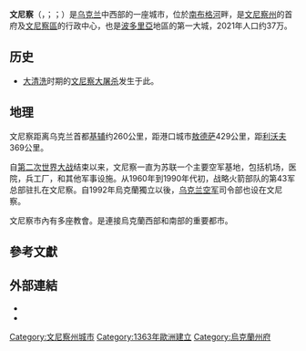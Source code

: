 {{Infobox settlement
|name = 文尼察
|native_name = Вінниця
|native_name_lang = uk
|other_name =
|nickname =[[波多里亞|波多里亞]]之珠
|image_skyline = VinnytsiaCityTower.jpg
|imagesize = 
|image_caption = 
|image_flag = Flag of Vinnycia.svg
|flag_size = 95px
|image_shield = Vinnytsya_gerb.png
|shield_size = 115px
|motto = 
|pushpin_map = Ukraine
|pushpin_mapsize = 
|pushpin_map_caption = 在烏克蘭的位置
|subdivision_type = [[國家列表|國家]]
|subdivision_name ={{UKR}}
| subdivision_type1      = [[乌克兰行政区划|州]]
| subdivision_name1      = {{flag|Vinnytsia Oblast}}
| subdivision_type2      = [[區_(烏克蘭)|區]]
| subdivision_name2      = [[文尼察區|文尼察區]]
|established_title = 建立
|established_date = 1363年
|established_title1 =
|established_date1 = 
|leader_title = 市長
|leader_name = Serhiy Morhunov
|leader_party = USH
|area_total_km2 = 113.2
|area_land_km2 = 
|area_water_km2 = 
| population_as_of                = 2021年
| population_note                 = 
| population_total                = 370,601
| population_footnotes            = <ref name="ua2021estimate"/>
| population_metro                = 660000
| population_density_km2          = auto
| coordinates = {{coord|49|14|N|28|29|E|region:UA|display=inline,title}}
| elevation_m = 
|postal_code = 21000-
|area_code = +380 43
|blank_info_sec1 = {{USA}}[[伯明翰_(阿拉巴馬州)|伯明翰]]、{{POL}}[[凱爾采|凱爾采]]、{{GBR}}[[彼得伯勒|彼得伯勒]]、{{flag|Moldova}}[[勒布尼察|勒布尼察]]
|blank_name_sec1=[[姊妹城市|姊妹城市]]
|website = [https://www.vmr.gov.ua www.vmr.gov.ua]
|footnotes = 
}}
'''文尼察'''（{{lang-uk|Вінниця|Vinnytsia}}，{{IPA-uk|ˈwinːɪtsʲɐ||uk-Вінниця.ogg}}；{{lang-yi|װיניצע}}；{{lang-ru|Винница}}）是[[乌克兰|乌克兰]]中西部的一座城市，位於[[南布格河|南布格河]]畔，是[[文尼察州|文尼察州]]的首府及[[文尼察區|文尼察區]]的行政中心，也是[[波多里亞|波多里亞]]地區的第一大城，2021年人口约37万。

==历史==
*[[大清洗|大清洗]]时期的[[文尼察大屠杀|文尼察大屠杀]]发生于此。

==地理==
文尼察距离乌克兰首都[[基辅|基辅]]约260公里，距港口城市[[敖德萨|敖德萨]]429公里，距[[利沃夫|利沃夫]]369公里。

自[[第二次世界大战|第二次世界大战]]结束以来，文尼察一直为苏联一个主要空军基地，包括机场，医院，兵工厂，和其他军事设施。从1960年到1990年代初，战略火箭部队的第43军总部驻扎在文尼察。自1992年烏克蘭獨立以後，[[乌克兰空军|乌克兰空军]]司令部也设在文尼察。

文尼察市內有多座教會。是連接烏克蘭西部和南部的重要都市。

== 參考文獻 ==
{{Reflist
|refs =
<ref name="ua2021estimate">{{cite web |url = http://database.ukrcensus.gov.ua/PXWEB2007/ukr/publ_new1/2021/zb_chuselnist%202021.pdf |title = Чисельність наявного населення України |trans-title = Actual population of Ukraine |publisher = State Statistics Service of Ukraine |language = uk |access-date = 2022-03-09 }}</ref>
}}

==外部連結==
{{commonscat|Vinnytsya|position=left}}
*{{official|https://www.vmr.gov.ua|文尼察市議會}}{{uk}}{{en}}
*{{Facebook|Vinnytsia|文尼察市議會}}

{{文尼察州行政区划}}
{{Authority control}}

{{DEFAULTSORT:Вінниця}}
[[Category:文尼察州城市|Category:文尼察州城市]]
[[Category:1363年歐洲建立|Category:1363年歐洲建立]]
[[Category:烏克蘭州府|Category:烏克蘭州府]]